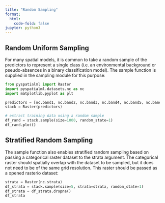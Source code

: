 ```yaml
---
title: "Random Sampling"
format:
  html:
    code-fold: false
jupyter: python3
---
```


## Random Uniform Sampling

For many spatial models, it is common to take a random sample of the
predictors to represent a single class (i.e. an environmental background or
pseudo-absences in a binary classification model). The sample function is
supplied in the sampling module for this purpose:

```python
from pyspatialml import Raster
import pyspatialml.datasets.nc as nc
import matplotlib.pyplot as plt

predictors = [nc.band1, nc.band2, nc.band3, nc.band4, nc.band5, nc.band7]
stack = Raster(predictors)

# extract training data using a random sample
df_rand = stack.sample(size=1000, random_state=1)
df_rand.plot()
```

## Stratified Random Sampling

The sample function also enables stratified random sampling based on passing a
categorical raster dataset to the strata argument. The categorical raster
should spatially overlap with the dataset to be sampled, but it does not need
to be of the same grid resolution. This raster should be passed as a opened
rasterio dataset:

```python
strata = Raster(nc.strata)
df_strata = stack.sample(size=5, strata=strata, random_state=1)
df_strata = df_strata.dropna()
df_strata
```